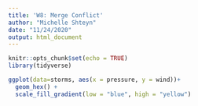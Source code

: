 ```yaml
---
title: 'W8: Merge Conflict'
author: "Michelle Shteyn"
date: "11/24/2020"
output: html_document
---
```


```r
knitr::opts_chunk$set(echo = TRUE)
library(tidyverse)
```

```r
ggplot(data=storms, aes(x = pressure, y = wind))+
  geom_hex() +
  scale_fill_gradient(low = "blue", high = "yellow")
```

